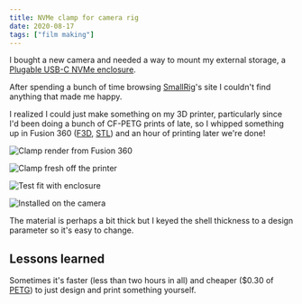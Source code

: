 ```yaml
---
title: NVMe clamp for camera rig
date: 2020-08-17
tags: ["film making"]
---
```


I bought a new camera and needed a way to mount my external storage, a [Plugable USB-C NVMe enclosure](https://plugable.com/products/usbc-nvme).

After spending a bunch of time browsing [SmallRig](https://smallrig.com)'s site I couldn't find anything that made me happy.

I realized I could just make something on my 3D printer, particularly since I'd been doing a bunch of CF-PETG prints of late,
so I whipped something up in Fusion 360 ([F3D](https://github.com/rgiese/www-grumpycorp-com/tree/master/src/content/posts/film%20making/images/NVMeClamp.f3d),
[STL](https://github.com/rgiese/www-grumpycorp-com/tree/master/src/content/posts/film%20making/images/NVMeClamp.stl)) and an hour of printing later we're done!

<div className="cf">
  <div className="fl-ns fn w-10-m w-50-ns pa1">

![](images/NVMeClampRender.png "Clamp render from Fusion 360")

  </div>
  <div className="fl-ns fn w-10-m w-50-ns pa1">

![](images/NVMeClampPrinted.png "Clamp fresh off the printer")

  </div>
</div>

![](images/NVMeClampTest.jpg "Test fit with enclosure")

![](images/NVMeClampInstalled.jpg "Installed on the camera")

The material is perhaps a bit thick but I keyed the shell thickness to a design parameter so it's easy to change.

## Lessons learned

<!-- prettier-ignore-start -->
<!-- (Prettier escapes dollar signs poorly, or rather, its output is compliant with CommonMark but MdxJS parsing is not. Woot.) -->

Sometimes it's faster (less than two hours in all)
and cheaper ($0.30 of [PETG](https://atomicfilament.com/collections/petg-3d-printer-filament-us-made-with-free-shipping/products/carbon-fiber-black-petg-pro))
to just design and print something yourself.

<!-- prettier-ignore-end -->
